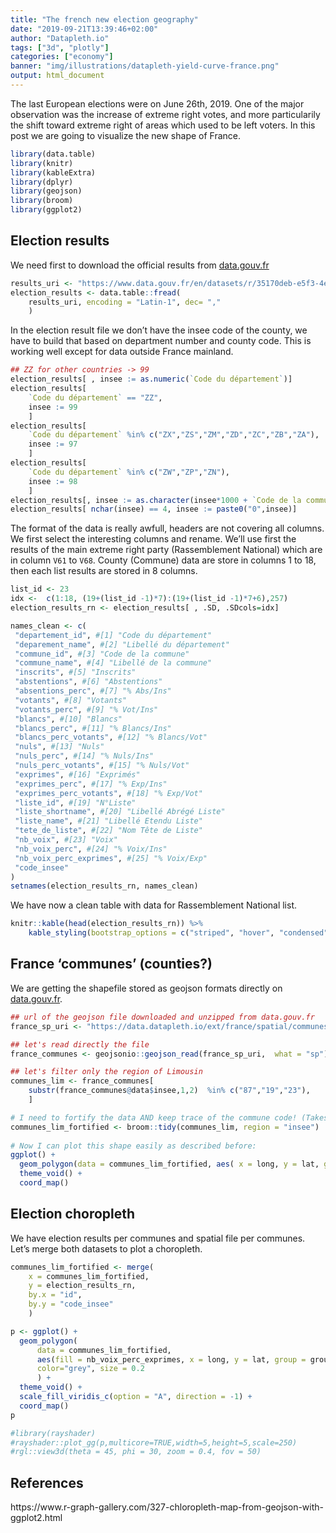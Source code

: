 ```yaml
---
title: "The french new election geography"
date: "2019-09-21T13:39:46+02:00"
author: "Datapleth.io"
tags: ["3d", "plotly"]
categories: ["economy"]
banner: "img/illustrations/datapleth-yield-curve-france.png"
output: html_document
---
```


The last European elections were on June 26th, 2019. One of the major
observation was the increase of extreme right votes, and more particularily
the shift toward extreme right of areas which used to be left voters. In this 
post we are going to visualize the new shape of France.



```r
library(data.table)
library(knitr)
library(kableExtra)
library(dplyr)
library(geojson)
library(broom)
library(ggplot2)
```

## Election results

We need first to download the official results from
[data.gouv.fr](https://www.data.gouv.fr/en/datasets/resultats-des-elections-europeennes-2019/)

```r
results_uri <- "https://www.data.gouv.fr/en/datasets/r/35170deb-e5f3-4e79-889f-5b9a3f547742"
election_results <- data.table::fread(
    results_uri, encoding = "Latin-1", dec= ","
    )
```

In the election result file we don't have the insee code of the county, we have
to build that based on department number and county code. This is working well
except for data outside France mainland.

```r
## ZZ for other countries -> 99
election_results[ , insee := as.numeric(`Code du département`)]
election_results[ 
    `Code du département` == "ZZ",
    insee := 99
    ]
election_results[ 
    `Code du département` %in% c("ZX","ZS","ZM","ZD","ZC","ZB","ZA"),
    insee := 97
    ]
election_results[ 
    `Code du département` %in% c("ZW","ZP","ZN"),
    insee := 98
    ]
election_results[, insee := as.character(insee*1000 + `Code de la commune`)]
election_results[ nchar(insee) == 4, insee := paste0("0",insee)]
```



The format of the data is really awfull, headers are not covering all columns.
We first select the interesting columns and rename. We'll use first the results
of the main extreme right party (Rassemblement National) which are in column
`V61` to `V68`. County (Commune) data are store in columns 1 to 18, then each
list results are stored in 8 columns.

```r
list_id <- 23
idx <-  c(1:18, (19+(list_id -1)*7):(19+(list_id -1)*7+6),257)
election_results_rn <- election_results[ , .SD, .SDcols=idx]

names_clean <- c(
 "departement_id", #[1] "Code du département"   
 "deparement_name", #[2] "Libellé du département"
 "commune_id", #[3] "Code de la commune"    
 "commune_name", #[4] "Libellé de la commune" 
 "inscrits", #[5] "Inscrits"              
 "abstentions", #[6] "Abstentions"           
 "absentions_perc", #[7] "% Abs/Ins"             
 "votants", #[8] "Votants"               
 "votants_perc", #[9] "% Vot/Ins"             
 "blancs", #[10] "Blancs"                
 "blancs_perc", #[11] "% Blancs/Ins"          
 "blancs_perc_votants", #[12] "% Blancs/Vot"          
 "nuls", #[13] "Nuls"                  
 "nuls_perc", #[14] "% Nuls/Ins"            
 "nuls_perc_votants", #[15] "% Nuls/Vot"            
 "exprimes", #[16] "Exprimés"              
 "exprimes_perc", #[17] "% Exp/Ins"             
 "exprimes_perc_votants", #[18] "% Exp/Vot"             
 "liste_id", #[19] "N°Liste"               
 "liste_shortname", #[20] "Libellé Abrégé Liste"  
 "liste_name", #[21] "Libellé Etendu Liste"  
 "tete_de_liste", #[22] "Nom Tête de Liste"     
 "nb_voix", #[23] "Voix"                  
 "nb_voix_perc", #[24] "% Voix/Ins"            
 "nb_voix_perc_exprimes", #[25] "% Voix/Exp" 
 "code_insee"
)
setnames(election_results_rn, names_clean)
```


We have now a clean table with data for Rassemblement National list.

```r
knitr::kable(head(election_results_rn)) %>%
    kable_styling(bootstrap_options = c("striped", "hover", "condensed", "responsive")) %>% scroll_box(width = "100%")
```


## France 'communes' (counties?)

We are getting the shapefile stored as geojson formats directly on 
[data.gouv.fr](https://www.data.gouv.fr/en/datasets/decoupage-administratif-communal-francais-issu-d-openstreetmap/#_).



```r
## url of the geojson file downloaded and unzipped from data.gouv.fr
france_sp_uri <- "https://data.datapleth.io/ext/france/spatial/communes-simple/communes-20190101.json"

## let's read directly the file
france_communes <- geojsonio::geojson_read(france_sp_uri,  what = "sp")
```

```r
## let's filter only the region of Limousin
communes_lim <- france_communes[ 
    substr(france_communes@data$insee,1,2)  %in% c("87","19","23"), 
    ]
```



```r
# I need to fortify the data AND keep trace of the commune code! (Takes ~2 minutes)
communes_lim_fortified <- broom::tidy(communes_lim, region = "insee")
 
# Now I can plot this shape easily as described before:
ggplot() +
  geom_polygon(data = communes_lim_fortified, aes( x = long, y = lat, group = group), fill="white", color="grey") +
  theme_void() +
  coord_map()
```



## Election choropleth

We have election results per communes and spatial file per communes. Let's merge
both datasets to plot a choropleth.

```r
communes_lim_fortified <- merge(
    x = communes_lim_fortified,
    y = election_results_rn, 
    by.x = "id", 
    by.y = "code_insee"
    )
```





```r
p <- ggplot() +
  geom_polygon(
      data = communes_lim_fortified, 
      aes(fill = nb_voix_perc_exprimes, x = long, y = lat, group = group),
      color="grey", size = 0.2
      ) +
  theme_void() +
  scale_fill_viridis_c(option = "A", direction = -1) +
  coord_map()
p
```


```r
#library(rayshader)
#rayshader::plot_gg(p,multicore=TRUE,width=5,height=5,scale=250)
#rgl::view3d(theta = 45, phi = 30, zoom = 0.4, fov = 50)
```



## References

https://www.r-graph-gallery.com/327-chloropleth-map-from-geojson-with-ggplot2.html